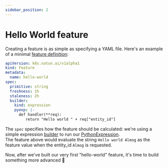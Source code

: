 ```yaml
---
sidebar_position: 2
---
```


# Hello World feature

Creating a feature is as simple as specifying a YAML file.  Here's an example of a minimal [feature definition](../reference/how-does-natun-work/features/feature-definitions.md):

```yaml
apiVersion: k8s.natun.ai/v1alpha1
kind: Feature
metadata:
  name: hello-world
spec:
  primitive: string
  freshness: 1h
  staleness: 2h
  builder:
    kind: expression
    pyexp: |-
      def handler(**req):
         return "Hello world " + req["entity_id"]
```

The `spec` specifies how the feature should be calculated: we're using a simple expression [builder](../reference/how-does-natun-work/feature-builders/)
to run our [PythonExpression](../reference/pyexp/).<br />
The feature above would evaluate the string `Hello world Almog` as the feature value when the entity_id `Almog` is requested.


Now, after we've built our very first "hello-world" feature, it's time to build something more advanced 🤩

<DocCard docId="tutorial-building-your-first-feature" />
